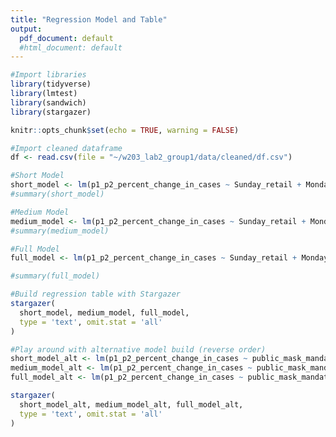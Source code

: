```yaml
---
title: "Regression Model and Table"
output:
  pdf_document: default
  #html_document: default
---
```


```r
#Import libraries 
library(tidyverse)
library(lmtest)
library(sandwich)
library(stargazer)
```

```r
knitr::opts_chunk$set(echo = TRUE, warning = FALSE)
```

```r
#Import cleaned dataframe
df <- read.csv(file = "~/w203_lab2_group1/data/cleaned/df.csv")
```

```r
#Short Model
short_model <- lm(p1_p2_percent_change_in_cases ~ Sunday_retail + Monday_retail + Tuesday_retail + Wednesday_retail + Thursday_retail + Friday_retail + Saturday_retail, data = df)
#summary(short_model)

```

```r
#Medium Model
medium_model <- lm(p1_p2_percent_change_in_cases ~ Sunday_retail + Monday_retail + Tuesday_retail + Wednesday_retail + Thursday_retail + Friday_retail + Saturday_retail + public_mask_mandate_flag, data = df)
#summary(medium_model)

```

```r
#Full Model
full_model <- lm(p1_p2_percent_change_in_cases ~ Sunday_retail + Monday_retail + Tuesday_retail + Wednesday_retail + Thursday_retail + Friday_retail + Saturday_retail + public_mask_mandate_flag + percent_female + percent_white + percent_under_24 + percent_over_65,data = df)

#summary(full_model)
```

```r
#Build regression table with Stargazer
stargazer(
  short_model, medium_model, full_model, 
  type = 'text', omit.stat = 'all'
)
```


```r
#Play around with alternative model build (reverse order)
short_model_alt <- lm(p1_p2_percent_change_in_cases ~ public_mask_mandate_flag, data = df)
medium_model_alt <- lm(p1_p2_percent_change_in_cases ~ public_mask_mandate_flag + percent_female + percent_white + percent_under_24 + percent_over_65, data = df)
full_model_alt <- lm(p1_p2_percent_change_in_cases ~ public_mask_mandate_flag + percent_female + percent_white + percent_under_24 + percent_over_65 + Sunday_retail + Monday_retail + Tuesday_retail + Wednesday_retail + Thursday_retail + Friday_retail + Saturday_retail,data = df)

stargazer(
  short_model_alt, medium_model_alt, full_model_alt, 
  type = 'text', omit.stat = 'all'
)

```
